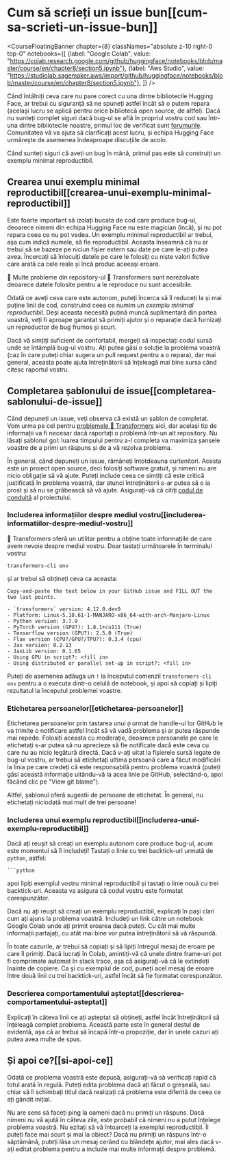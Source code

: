 # Cum să scrieți un issue bun[[cum-sa-scrieti-un-issue-bun]]

<CourseFloatingBanner chapter={8}
  classNames="absolute z-10 right-0 top-0"
  notebooks={[
    {label: "Google Colab", value: "https://colab.research.google.com/github/huggingface/notebooks/blob/master/course/en/chapter8/section5.ipynb"},
    {label: "Aws Studio", value: "https://studiolab.sagemaker.aws/import/github/huggingface/notebooks/blob/master/course/en/chapter8/section5.ipynb"},
]} />

Când întâlniți ceva care nu pare corect cu una dintre bibliotecile Hugging Face, ar trebui cu siguranță să ne spuneți astfel încât să o putem repara (același lucru se aplică pentru orice bibliotecă open source, de altfel). Dacă nu sunteți complet siguri dacă bug-ul se află în propriul vostru cod sau într-una dintre bibliotecile noastre, primul loc de verificat sunt [forumurile](https://discuss.huggingface.co/). Comunitatea vă va ajuta să clarificați acest lucru, și echipa Hugging Face urmărește de asemenea îndeaproape discuțiile de acolo.

<Youtube id="_PAli-V4wj0"/>

Când sunteți siguri că aveți un bug în mână, primul pas este să construiți un exemplu minimal reproductibil.

## Crearea unui exemplu minimal reproductibil[[crearea-unui-exemplu-minimal-reproductibil]]

Este foarte important să izolați bucata de cod care produce bug-ul, deoarece nimeni din echipa Hugging Face nu este magician (încă), și nu pot repara ceea ce nu pot vedea. Un exemplu minimal reproductibil ar trebui, așa cum indică numele, să fie reproductibil. Aceasta înseamnă că nu ar trebui să se bazeze pe niciun fișier extern sau date pe care le-ați putea avea. Încercați să înlocuiți datele pe care le folosiți cu niște valori fictive care arată ca cele reale și încă produc aceeași eroare.

<Tip>

🚨 Multe probleme din repository-ul 🤗 Transformers sunt nerezolvate deoarece datele folosite pentru a le reproduce nu sunt accesibile.

</Tip>

Odată ce aveți ceva care este autonom, puteți încerca să îl reduceți la și mai puține linii de cod, construind ceea ce numim un _exemplu minimal reproductibil_. Deși aceasta necesită puțină muncă suplimentară din partea voastră, veți fi aproape garantat să primiți ajutor și o reparație dacă furnizați un reproductor de bug frumos și scurt.

Dacă vă simțiți suficient de confortabil, mergeți să inspectați codul sursă unde se întâmplă bug-ul vostru. Ați putea găsi o soluție la problema voastră (caz în care puteți chiar sugera un pull request pentru a o repara), dar mai general, aceasta poate ajuta întreținătorii să înțeleagă mai bine sursa când citesc raportul vostru.

## Completarea șablonului de issue[[completarea-sablonului-de-issue]]

Când depuneți un issue, veți observa că există un șablon de completat. Vom urma pe cel pentru [problemele 🤗 Transformers](https://github.com/huggingface/transformers/issues/new/choose) aici, dar același tip de informații va fi necesar dacă raportați o problemă într-un alt repository. Nu lăsați șablonul gol: luarea timpului pentru a-l completa va maximiza șansele voastre de a primi un răspuns și de a vă rezolva problema.

În general, când depuneți un issue, rămâneți întotdeauna curtenitori. Acesta este un proiect open source, deci folosiți software gratuit, și nimeni nu are nicio obligație să vă ajute. Puteți include ceea ce simțiți că este critică justificată în problema voastră, dar atunci întreținătorii s-ar putea să o ia prost și să nu se grăbească să vă ajute. Asigurați-vă că citiți [codul de conduită](https://github.com/huggingface/transformers/blob/master/CODE_OF_CONDUCT.md) al proiectului.

### Includerea informațiilor despre mediul vostru[[includerea-informatiilor-despre-mediul-vostru]]

🤗 Transformers oferă un utilitar pentru a obține toate informațiile de care avem nevoie despre mediul vostru. Doar tastați următoarele în terminalul vostru:

```
transformers-cli env
```

și ar trebui să obțineți ceva ca aceasta:

```out
Copy-and-paste the text below in your GitHub issue and FILL OUT the two last points.

- `transformers` version: 4.12.0.dev0
- Platform: Linux-5.10.61-1-MANJARO-x86_64-with-arch-Manjaro-Linux
- Python version: 3.7.9
- PyTorch version (GPU?): 1.8.1+cu111 (True)
- Tensorflow version (GPU?): 2.5.0 (True)
- Flax version (CPU?/GPU?/TPU?): 0.3.4 (cpu)
- Jax version: 0.2.13
- JaxLib version: 0.1.65
- Using GPU in script?: <fill in>
- Using distributed or parallel set-up in script?: <fill in>
```

Puteți de asemenea adăuga un `!` la începutul comenzii `transformers-cli env` pentru a o executa dintr-o celulă de notebook, și apoi să copiați și lipiți rezultatul la începutul problemei voastre.

### Etichetarea persoanelor[[etichetarea-persoanelor]]

Etichetarea persoanelor prin tastarea unui `@` urmat de handle-ul lor GitHub le va trimite o notificare astfel încât să vă vadă problema și ar putea răspunde mai repede. Folosiți aceasta cu moderație, deoarece persoanele pe care le etichetați s-ar putea să nu aprecieze să fie notificate dacă este ceva cu care nu au nicio legătură directă. Dacă v-ați uitat la fișierele sursă legate de bug-ul vostru, ar trebui să etichetați ultima persoană care a făcut modificări la linia pe care credeți că este responsabilă pentru problema voastră (puteți găsi această informație uitându-vă la acea linie pe GitHub, selectând-o, apoi făcând clic pe "View git blame").

Altfel, șablonul oferă sugestii de persoane de etichetat. În general, nu etichetați niciodată mai mult de trei persoane!

### Includerea unui exemplu reproductibil[[includerea-unui-exemplu-reproductibil]]

Dacă ați reușit să creați un exemplu autonom care produce bug-ul, acum este momentul să îl includeți! Tastați o linie cu trei backtick-uri urmată de `python`, astfel:

```
```python
```

apoi lipiți exemplul vostru minimal reproductibil și tastați o linie nouă cu trei backtick-uri. Aceasta va asigura că codul vostru este formatat corespunzător.

Dacă nu ați reușit să creați un exemplu reproductibil, explicați în pași clari cum ați ajuns la problema voastră. Includeți un link către un notebook Google Colab unde ați primit eroarea dacă puteți. Cu cât mai multe informații partajați, cu atât mai bine vor putea întreținătorii să vă răspundă.

În toate cazurile, ar trebui să copiați și să lipiți întregul mesaj de eroare pe care îl primiți. Dacă lucrați în Colab, amintiți-vă că unele dintre frame-uri pot fi comprimate automat în stack trace, așa că asigurați-vă că le extindeți înainte de copiere. Ca și cu exemplul de cod, puneți acel mesaj de eroare între două linii cu trei backtick-uri, astfel încât să fie formatat corespunzător.

### Descrierea comportamentului așteptat[[descrierea-comportamentului-asteptat]]

Explicați în câteva linii ce ați așteptat să obțineți, astfel încât întreținătorii să înțeleagă complet problema. Această parte este în general destul de evidentă, așa că ar trebui să încapă într-o propoziție, dar în unele cazuri ați putea avea multe de spus.

## Și apoi ce?[[si-apoi-ce]]

Odată ce problema voastră este depusă, asigurați-vă să verificați rapid că totul arată în regulă. Puteți edita problema dacă ați făcut o greșeală, sau chiar să îi schimbați titlul dacă realizați că problema este diferită de ceea ce ați gândit inițial.

Nu are sens să faceți ping la oameni dacă nu primiți un răspuns. Dacă nimeni nu vă ajută în câteva zile, este probabil că nimeni nu a putut înțelege problema voastră. Nu ezitați să vă întoarceți la exemplul reproductibil. Îl puteți face mai scurt și mai la obiect? Dacă nu primiți un răspuns într-o săptămână, puteți lăsa un mesaj cerând cu blândețe ajutor, mai ales dacă v-ați editat problema pentru a include mai multe informații despre problemă. 